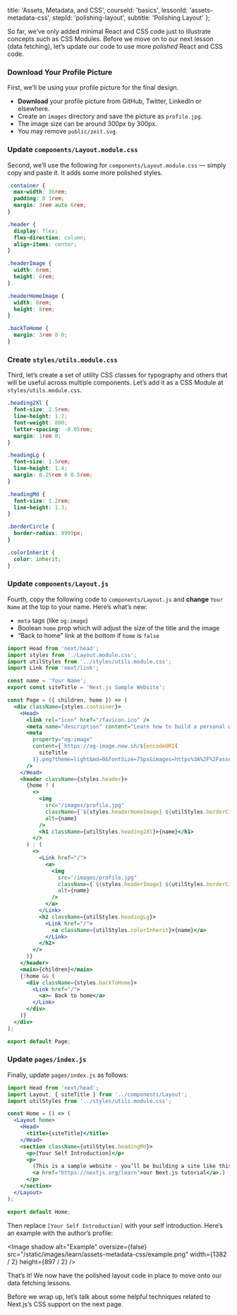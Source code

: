 
  title: 'Assets, Metadata, and CSS',
  courseId: 'basics',
  lessonId: 'assets-metadata-css',
  stepId: 'polishing-layout',
  subtitle: 'Polishing Layout'
};

So far, we’ve only added minimal React and CSS code just to illustrate concepts such as CSS Modules. Before we move on to our next lesson (data fetching), let’s update our code to use more _polished_ React and CSS code.

### Download Your Profile Picture

First, we’ll be using your profile picture for the final design.

- **Download** your profile picture from GitHub, Twitter, LinkedIn or elsewhere.
- Create an `images` directory and save the picture as `profile.jpg`.
- The image size can be around 300px by 300px.
- You may remove `public/zeit.svg`.

### Update `components/Layout.module.css`

Second, we’ll use the following for `components/Layout.module.css` — simply copy and paste it. It adds some more polished styles.

```css
.container {
  max-width: 36rem;
  padding: 0 1rem;
  margin: 3rem auto 6rem;
}

.header {
  display: flex;
  flex-direction: column;
  align-items: center;
}

.headerImage {
  width: 6rem;
  height: 6rem;
}

.headerHomeImage {
  width: 8rem;
  height: 8rem;
}

.backToHome {
  margin: 3rem 0 0;
}
```

### Create `styles/utils.module.css`

Third, let’s create a set of utility CSS classes for typography and others that will be useful across multiple components. Let’s add it as a CSS Module at `styles/utils.module.css`.

```css
.heading2Xl {
  font-size: 2.5rem;
  line-height: 1.2;
  font-weight: 800;
  letter-spacing: -0.05rem;
  margin: 1rem 0;
}

.headingLg {
  font-size: 1.5rem;
  line-height: 1.4;
  margin: 0.25rem 0 0.5rem;
}

.headingMd {
  font-size: 1.2rem;
  line-height: 1.3;
}

.borderCircle {
  border-radius: 9999px;
}

.colorInherit {
  color: inherit;
}
```

### Update `components/Layout.js`

Fourth, copy the following code to `components/Layout.js` and **change** `Your Name` at the top to your name. Here’s what’s new:

- `meta` tags (like `og:image`)
- Boolean `home` prop which will adjust the size of the title and the image
- “Back to home” link at the bottom if `home` is `false`

```jsx
import Head from 'next/head';
import styles from './Layout.module.css';
import utilStyles from '../styles/utils.module.css';
import Link from 'next/link';

const name = 'Your Name';
export const siteTitle = 'Next.js Sample Website';

const Page = ({ children, home }) => (
  <div className={styles.container}>
    <Head>
      <link rel="icon" href="/favicon.ico" />
      <meta name="description" content="Learn how to build a personal website using Next.js" />
      <meta
        property="og:image"
        content={`https://og-image.now.sh/${encodeURI(
          siteTitle
        )}.png?theme=light&md=0&fontSize=75px&images=https%3A%2F%2Fassets.zeit.co%2Fimage%2Fupload%2Ffront%2Fassets%2Fdesign%2Fnextjs-black-logo.svg`}
      />
    </Head>
    <header className={styles.header}>
      {home ? (
        <>
          <img
            src="/images/profile.jpg"
            className={`${styles.headerHomeImage} ${utilStyles.borderCircle}`}
            alt={name}
          />
          <h1 className={utilStyles.heading2Xl}>{name}</h1>
        </>
      ) : (
        <>
          <Link href="/">
            <a>
              <img
                src="/images/profile.jpg"
                className={`${styles.headerImage} ${utilStyles.borderCircle}`}
                alt={name}
              />
            </a>
          </Link>
          <h2 className={utilStyles.headingLg}>
            <Link href="/">
              <a className={utilStyles.colorInherit}>{name}</a>
            </Link>
          </h2>
        </>
      )}
    </header>
    <main>{children}</main>
    {!home && (
      <div className={styles.backToHome}>
        <Link href="/">
          <a>← Back to home</a>
        </Link>
      </div>
    )}
  </div>
);

export default Page;
```

### Update `pages/index.js`

Finally, update `pages/index.js` as follows:

```jsx
import Head from 'next/head';
import Layout, { siteTitle } from '../components/Layout';
import utilStyles from '../styles/utils.module.css';

const Home = () => (
  <Layout home>
    <Head>
      <title>{siteTitle}</title>
    </Head>
    <section className={utilStyles.headingMd}>
      <p>[Your Self Introduction]</p>
      <p>
        (This is a sample website - you’ll be building a site like this on{' '}
        <a href="https://nextjs.org/learn">our Next.js tutorial</a>.)
      </p>
    </section>
  </Layout>
);

export default Home;
```

Then replace `[Your Self Introduction]` with your self introduction. Here’s an example with the author’s profile:

<Image
  shadow
  alt="Example"
  oversize={false}
  src="/static/images/learn/assets-metadata-css/example.png"
  width={1382 / 2}
  height={897 / 2}
/>

That’s it! We now have the polished layout code in place to move onto our data fetching lessons.

Before we wrap up, let’s talk about some helpful techniques related to Next.js’s CSS support on the next page.

